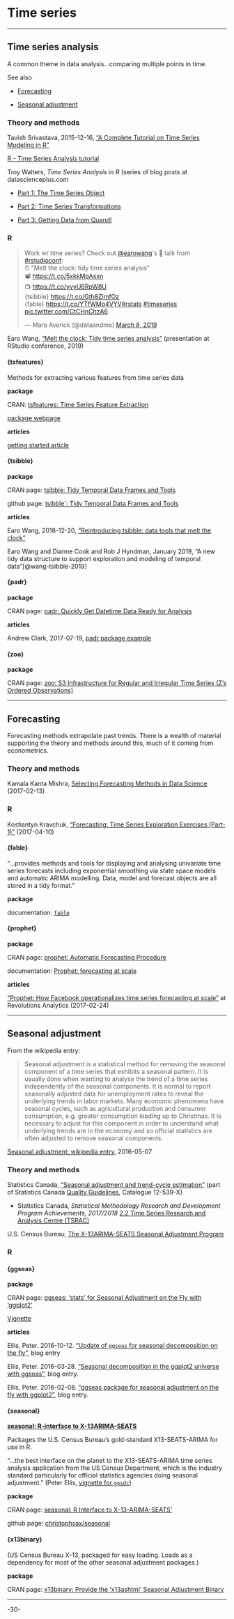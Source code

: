 # Time series 

***

## Time series analysis

A common theme in data analysis...comparing multiple points in time.

See also

* [Forecasting]

* [Seasonal adjustment]


### Theory and methods

Tavish Srivastava, 2015-12-16, ["A Complete Tutorial on Time Series Modeling in R"](https://www.analyticsvidhya.com/blog/2015/12/complete-tutorial-time-series-modeling/)

[R - Time Series Analysis tutorial](https://www.tutorialspoint.com/r/r_time_series_analysis.htm)

Troy Walters, _Time Series Analysis in R_ (series of blog posts at datascienceplus.com 

* [Part 1: The Time Series Object](https://datascienceplus.com/time-series-analysis-in-r-part-1-the-time-series-object/)

* [Part 2: Time Series Transformations](https://datascienceplus.com/time-series-analysis-in-r-part-2-time-series-transformations/)

* [Part 3: Getting Data from Quandl](https://datascienceplus.com/time-series-analysis-in-r-part-3-getting-data-from-quandl/)


### R

<blockquote class="twitter-tweet" data-lang="en"><p lang="en" dir="ltr">Work w/ time series? Check out <a href="https://twitter.com/earowang?ref_src=twsrc%5Etfw">@earowang</a>&#39;s 🌟 talk from <a href="https://twitter.com/hashtag/rstudioconf?src=hash&amp;ref_src=twsrc%5Etfw">#rstudioconf</a>:<br>⏰ &quot;Melt the clock: tidy time series analysis&quot;<br>📽 <a href="https://t.co/5xkkMpAsxn">https://t.co/5xkkMpAsxn</a><br>📺 <a href="https://t.co/yvyU6RpW8U">https://t.co/yvyU6RpW8U</a><br>{tsibble} <a href="https://t.co/Gth8ZimfOz">https://t.co/Gth8ZimfOz</a><br>{fable} <a href="https://t.co/YTfWMo4VYV">https://t.co/YTfWMo4VYV</a><a href="https://twitter.com/hashtag/rstats?src=hash&amp;ref_src=twsrc%5Etfw">#rstats</a> <a href="https://twitter.com/hashtag/timeseries?src=hash&amp;ref_src=twsrc%5Etfw">#timeseries</a> <a href="https://t.co/CtCHnChzA6">pic.twitter.com/CtCHnChzA6</a></p>&mdash; Mara Averick (@dataandme) <a href="https://twitter.com/dataandme/status/1104019464222330977?ref_src=twsrc%5Etfw">March 8, 2019</a></blockquote>


Earo Wang, ["Melt the clock: Tidy time series analysis"](https://resources.rstudio.com/rstudio-conf-2019/melt-the-clock-tidy-time-series-analysis) (presentation at RStudio conference, 2019)



#### {tsfeatures}

Methods for extracting various features from time series data

**package**

CRAN: [tsfeatures: Time Series Feature Extraction](https://cran.r-project.org/package=tsfeatures)

[package webpage](https://pkg.robjhyndman.com/tsfeatures/)

**articles**

[getting started article](https://pkg.robjhyndman.com/tsfeatures/articles/tsfeatures.html)



#### {tsibble}

**package**

CRAN page: [tsibble: Tidy Temporal Data Frames and Tools](https://cran.r-project.org/package=tsibble)

github page: [tsibble`: Tidy Temporal Data Frames and Tools](https://github.com/tidyverts/tsibble)

**articles**

Earo Wang, 2018-12-20, ["Reintroducing tsibble: data tools that melt the clock"](https://blog.earo.me/2018/12/20/reintro-tsibble/)

Earo Wang and Dianne Cook and Rob J Hyndman, January 2019, "A new tidy data structure to support exploration and modeling of temporal data"[@wang-tsibble-2019]


#### {padr}

**package**

CRAN page: [padr: Quickly Get Datetime Data Ready for Analysis](https://cran.r-project.org/package=padr)

**articles**

Andrew Clark, 2017-07-19, [padr package example](https://www.mytinyshinys.com/2017/07/19/user2017-padr/)


#### {zoo}

**package**

CRAN page: [zoo: S3 Infrastructure for Regular and Irregular Time Series (Z's Ordered Observations)](https://cran.r-project.org/package=zoo)


***

## Forecasting

Forecasting methods extrapolate past trends. There is a wealth of material supporting the theory and methods around this, much of it coming from econometrics.



### Theory and methods

Kamala Kanta Mishra, [Selecting Forecasting Methods in Data Science](http://www.datasciencecentral.com/profiles/blogs/selecting-forecasting-methods-in-data-science) (2017-02-13)


### R

Kostiantyn Kravchuk, ["Forecasting: Time Series Exploration Exercises (Part-1)"](https://www.r-bloggers.com/forecasting-time-series-exploration-exercises-part-1/) (2017-04-10)


#### {fable}

"...provides methods and tools for displaying and analysing univariate time series forecasts including exponential smoothing via state space models and automatic ARIMA modelling. Data, model and forecast objects are all stored in a tidy format."

**package**

documentation: [`fable`](https://fable.tidyverts.org/)


#### {prophet}

**package**

CRAN page: [prophet: Automatic Forecasting Procedure](https://cran.r-project.org/package=prophet)

documentation: [Prophet: forecasting at scale](https://facebookincubator.github.io/prophet/) 

**articles**

["Prophet: How Facebook operationalizes time series forecasting at scale"](http://blog.revolutionanalytics.com/2017/02/facebook-prophet.html) at Revolutions Analytics (2017-02-24)




***


## Seasonal adjustment

From the wikipedia entry:

>Seasonal adjustment is a statistical method for removing the seasonal component of a time series that exhibits a seasonal pattern. It is usually done when wanting to analyse the trend of a time series independently of the seasonal components. It is normal to report seasonally adjusted data for unemployment rates to reveal the underlying trends in labor markets. Many economic phenomena have seasonal cycles, such as agricultural production and consumer consumption, e.g. greater consumption leading up to Christmas. It is necessary to adjust for this component in order to understand what underlying trends are in the economy and so official statistics are often adjusted to remove seasonal components.

[Seasonal adjustment: wikipedia entry](https://en.wikipedia.org/wiki/Seasonal_adjustment), 2016-05-07




### Theory and methods

Statistics Canada, ["Seasonal adjustment and trend-cycle estimation"](http://www.statcan.gc.ca/pub/12-539-x/2009001/seasonal-saisonnal-eng.htm)  (part of Statistics Canada [Quality Guidelines](http://www.statcan.gc.ca/pub/12-539-x/12-539-x2009001-eng.htm), Catalogue 12-539-X)

* Statistics Canada, _Statistical Methodology Research and Development Program Achievements, 2017/2018_ [2.2 Time Series Research and Analysis Centre (TSRAC)](https://www150.statcan.gc.ca/n1/pub/12-206-x/2018001/02-eng.htm) 


U.S. Census Bureau, [The X-13ARIMA-SEATS Seasonal Adjustment Program](https://www.census.gov/srd/www/x13as/)


### R


#### {ggseas}

**package**

CRAN page: [ggseas: 'stats' for Seasonal Adjustment on the Fly with 'ggplot2'](https://cran.r-project.org/package=ggseas/)

[Vignette](https://cran.r-project.org/web/packages/ggseas/vignettes/ggseas.html)

**articles**

Ellis, Peter. 2016-10-12. ["Update of `ggseas` for seasonal decomposition on the fly"](http://ellisp.github.io/blog/2016/10/12/ggsdc-rents), blog entry

Ellis, Peter. 2016-03-28. ["Seasonal decomposition in the ggplot2 universe with ggseas"](http://ellisp.github.io/blog/2016/03/28/ggseas-update/), blog entry.

Ellis, Peter. 2016-02-08. ["ggseas package for seasonal adjustment on the fly with ggplot2"](http://ellisp.github.io/blog/2016/02/08/ggseas/), blog entry.


#### {seasonal}

**[seasonal: R-interface to X-13ARIMA-SEATS](http://www.seasonal.website/seasonal.html)**

Packages the U.S. Census Bureau's gold-standard X13-SEATS-ARIMA for use in R.

"...the best interface on the planet to the X13-SEATS-ARIMA time series analysis application from the US Census Department, which is the industry standard particularly for official statistics agencies doing seasonal adjustment." (Peter Ellis, [vignette for `ggsdc`](https://cran.r-project.org/package=ggseas/vignettes/ggsdc.html.))

**package**

CRAN page: [seasonal: R Interface to X-13-ARIMA-SEATS'](https://cran.r-project.org/package=seasonal)

github page: [christophsax/seasonal](https://github.com/christophsax/seasonal)


#### {x13binary}

(US Census Bureau X-13, packaged for easy loading. Loads as a dependency for most of the other seasonal adjustment packages.)

**package**

CRAN page: [x13binary: Provide the 'x13ashtml' Seasonal Adjustment Binary](https://cran.r-project.org/package=x13binary)





***


-30-
